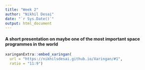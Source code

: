 ```yaml
---
title: "Week 2"
author: "Nikhil Desai"
date: "`r Sys.Date()`"
output: html_document
---
```


#### A short presentation on maybe one of the most important space programmes in the world

```r

xaringanExtra::embed_xaringan(
  url = "https://nikhilsdesai.github.io/Xaringan/#1",
  ratio = "11:9")

```

## 
